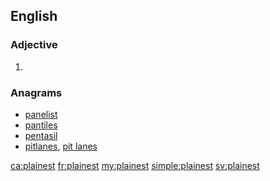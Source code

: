 ==English==

===Adjective===
{{head|en}}

# {{en-superlative of|plain}}

===Anagrams===
* [[panelist#English|panelist]]
* [[pantiles#English|pantiles]]
* [[pentasil#English|pentasil]]
* [[pitlanes#English|pitlanes]], [[pit lanes#English|pit lanes]]

[[ca:plainest]]
[[fr:plainest]]
[[my:plainest]]
[[simple:plainest]]
[[sv:plainest]]
